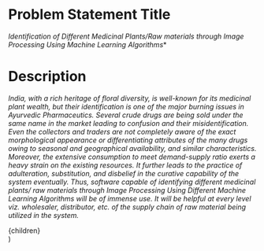 # Problem Statement Title

*Identification of Different Medicinal Plants/Raw materials through Image Processing Using Machine Learning Algorithms**
<br/>

# Description	

*India, with a rich heritage of floral diversity, is well-known for its medicinal plant wealth, but their identification is one of the major burning issues in Ayurvedic Pharmaceutics. Several crude drugs are being sold under the same name in the market leading to confusion and their misidentification. Even the collectors and traders are not completely aware of the exact morphological appearance or differentiating attributes of the many drugs owing to seasonal and geographical availability, and similar characteristics. Moreover, the extensive consumption to meet demand-supply ratio exerts a heavy strain on the existing resources. It further leads to the practice of adulteration, substitution, and disbelief in the curative capability of the system eventually. Thus, software capable of identifying different medicinal plants/ raw materials through Image Processing Using Different Machine Learning Algorithms will be of immense use. It will be helpful at every level viz. wholesaler, distributor, etc. of the supply chain of raw material being utilized in the system.*

  <div className="prose max-w-none">
    {children}
  </div>
)